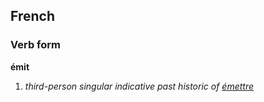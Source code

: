 ==French==
===Verb form===
'''émit'''

# ''third-person singular indicative past historic of [[émettre]]''